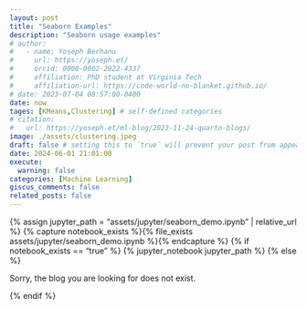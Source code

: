 ```yaml
---
layout: post
title: "Seaborn Examples"
description: "Seaborn usage examples"
# author:
#   - name: Yoseph Berhanu
#     url: https://yoseph.et/
#     orcid: 0000-0002-2922-4337
#     affiliation: PhD student at Virginia Tech
#     affiliation-url: https://code-world-no-blanket.github.io/
# date: 2023-07-04 08:57:00-0400
date: now
tages: [KMeans,Clustering] # self-defined categories
# citation: 
#   url: https://yoseph.et/ml-blog/2023-11-24-quarto-blogs/ 
image: ./assets/clustering.jpeg
draft: false # setting this to `true` will prevent your post from appearing on your listing page until you're ready!
date: 2024-06-01 21:01:00
execute: 
  warning: false
categories: [Machine Learning]
giscus_comments: false
related_posts: false
---
```

{% assign jupyter_path = "assets/jupyter/seaborn_demo.ipynb" | relative_url %}
{% capture notebook_exists %}{% file_exists assets/jupyter/seaborn_demo.ipynb %}{% endcapture %}
{% if notebook_exists == "true" %}
{% jupyter_notebook jupyter_path %}
{% else %}

<p>Sorry, the blog you are looking for does not exist.</p>
{% endif %}
